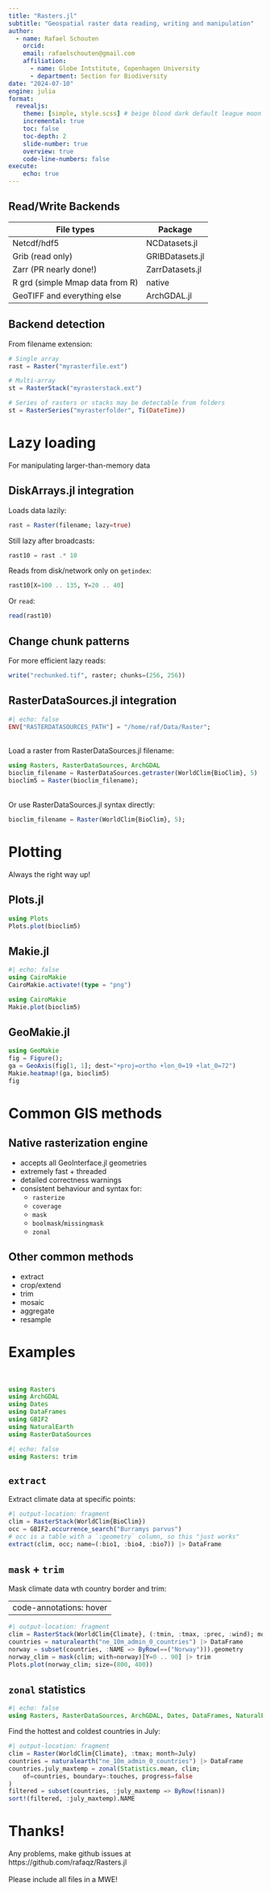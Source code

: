```yaml
---
title: "Rasters.jl"
subtitle: "Geospatial raster data reading, writing and manipulation"
author:
  - name: Rafael Schouten
    orcid:
    email: rafaelschouten@gmail.com
    affiliation:
      - name: Globe Intstitute, Copenhagen University
      - department: Section for Biodiversity
date: "2024-07-10"
engine: julia
format:
  revealjs:
    theme: [simple, style.scss] # beige blood dark default league moon night serif simple sky solarized
    incremental: true
    toc: false
    toc-depth: 2
    slide-number: true
    overview: true
    code-line-numbers: false
execute:
    echo: true
---
```


## Read/Write Backends

File types                      | Package
------------------------------- | ----------
Netcdf/hdf5                     | NCDatasets.jl
Grib (read only)                | GRIBDatasets.jl
Zarr (PR nearly done!)          | ZarrDatasets.jl
R grd (simple Mmap data from R) | native
GeoTIFF and everything else     | ArchGDAL.jl


## Backend detection

From filename extension:

```julia
# Single array
rast = Raster("myrasterfile.ext")

# Multi-array
st = RasterStack("myrasterstack.ext")

# Series of rasters or stacks may be detectable from folders
st = RasterSeries("myrasterfolder", Ti(DateTime))
```

# Lazy loading

For manipulating larger-than-memory data

## DiskArrays.jl integration  

Loads data lazily:

```julia
rast = Raster(filename; lazy=true)
```

Still lazy after broadcasts:
```julia
rast10 = rast .* 10
```

Reads from disk/network only on `getindex`:
```julia
rast10[X=100 .. 135, Y=20 .. 40]
```

Or `read`:
```julia
read(rast10)
```

## Change chunk patterns 
For more efficient lazy reads:
\
```julia
write("rechunked.tif", raster; chunks=(256, 256))
```

## RasterDataSources.jl integration

```julia
#| echo: false
ENV["RASTERDATASOURCES_PATH"] = "/home/raf/Data/Raster";
```
\
Load a raster from RasterDataSources.jl filename:

```julia
using Rasters, RasterDataSources, ArchGDAL
bioclim_filename = RasterDataSources.getraster(WorldClim{BioClim}, 5)
bioclim5 = Raster(bioclim_filename);
```
\
Or use RasterDataSources.jl syntax directly:

```julia
bioclim_filename = Raster(WorldClim{BioClim}, 5);
```

# Plotting

Always the right way up!

## Plots.jl

```julia
using Plots
Plots.plot(bioclim5)
```

## Makie.jl

```julia
#| echo: false
using CairoMakie
CairoMakie.activate!(type = "png")
```

```julia
using CairoMakie
Makie.plot(bioclim5)
```

## GeoMakie.jl

```julia
using GeoMakie
fig = Figure();
ga = GeoAxis(fig[1, 1]; dest="+proj=ortho +lon_0=19 +lat_0=72")
Makie.heatmap!(ga, bioclim5)
fig
```


# Common GIS methods

## Native rasterization engine

- accepts all GeoInterface.jl geometries
- extremely fast + threaded
- detailed correctness warnings
- consistent behaviour and syntax for:
  - `rasterize`
  - `coverage`
  - `mask`
  - `boolmask`/`missingmask`
  - `zonal`

## Other common methods

- extract
- crop/extend
- trim
- mosaic
- aggregate
- resample

# Examples
\
```julia
using Rasters
using ArchGDAL
using Dates
using DataFrames
using GBIF2
using NaturalEarth
using RasterDataSources
```

```julia
#| echo: false
using Rasters: trim
```

## `extract`

Extract climate data at specific points:

```julia
#| output-location: fragment
clim = RasterStack(WorldClim{BioClim})
occ = GBIF2.occurrence_search("Burramys parvus")
# occ is a table with a `:geometry` column, so this "just works"
extract(clim, occ; name=(:bio1, :bio4, :bio7)) |> DataFrame
```

## `mask` + `trim`

Mask climate data wth country border and trim:

---
code-annotations: hover
---

```julia
#| output-location: fragment
clim = RasterStack(WorldClim{Climate}, (:tmin, :tmax, :prec, :wind); month=July)
countries = naturalearth("ne_10m_admin_0_countries") |> DataFrame
norway = subset(countries, :NAME => ByRow(==("Norway"))).geometry
norway_clim = mask(clim; with=norway)[Y=0 .. 90] |> trim
Plots.plot(norway_clim; size=(800, 400))
```

## `zonal` statistics

```julia
#| echo: false
using Rasters, RasterDataSources, ArchGDAL, Dates, DataFrames, NaturalEarth, Statistics
```

Find the hottest and coldest countries in July:

```julia
#| output-location: fragment
clim = Raster(WorldClim{Climate}, :tmax; month=July)
countries = naturalearth("ne_10m_admin_0_countries") |> DataFrame
countries.july_maxtemp = zonal(Statistics.mean, clim; 
    of=countries, boundary=:touches, progress=false
)
filtered = subset(countries, :july_maxtemp => ByRow(!isnan))
sort!(filtered, :july_maxtemp).NAME
```

# Thanks!

Any problems, make github issues at\
https://github.com/rafaqz/Rasters.jl
\
\
Please include all files in a MWE!
